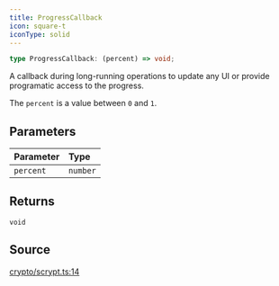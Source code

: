 ```yaml
---
title: ProgressCallback
icon: square-t
iconType: solid
---
```


```ts
type ProgressCallback: (percent) => void;
```

A callback during long-running operations to update any UI or provide programatic access to the progress.

The `percent` is a value between `0` and `1`.

## Parameters

| Parameter | Type |
| :------ | :------ |
| `percent` | `number` |

## Returns

`void`

## Source

[crypto/scrypt.ts:14](https://github.com/dominant-strategies/quais.js/blob/6a6128e5997518521d7c754be869bb860fbe0d6e/src/crypto/scrypt.ts#L14)
